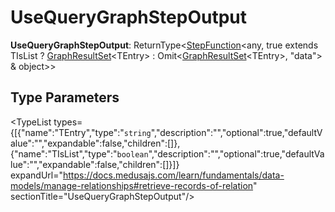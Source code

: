 
# UseQueryGraphStepOutput

 **UseQueryGraphStepOutput**: ReturnType&#60;[StepFunction](../../../workflows/types/workflows.StepFunction/page.mdx)&#60;any, true extends TIsList ? [GraphResultSet](../../../types/ModulesSdkTypes/types/types.ModulesSdkTypes.GraphResultSet/page.mdx)&#60;TEntry&#62; : Omit&#60;[GraphResultSet](../../../types/ModulesSdkTypes/types/types.ModulesSdkTypes.GraphResultSet/page.mdx)&#60;TEntry&#62;, "data"&#62; & object&#62;&#62;

## Type Parameters

<TypeList types={[{"name":"TEntry","type":"`string`","description":"","optional":true,"defaultValue":"","expandable":false,"children":[]},{"name":"TIsList","type":"`boolean`","description":"","optional":true,"defaultValue":"","expandable":false,"children":[]}]} expandUrl="https://docs.medusajs.com/learn/fundamentals/data-models/manage-relationships#retrieve-records-of-relation" sectionTitle="UseQueryGraphStepOutput"/>
